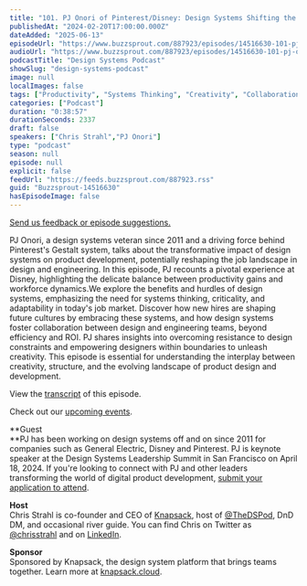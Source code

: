 ```yaml
---
title: "101. PJ Onori of Pinterest/Disney: Design Systems Shifting the Productivity Paradigm"
publishedAt: "2024-02-20T17:00:00.000Z"
dateAdded: "2025-06-13"
episodeUrl: "https://www.buzzsprout.com/887923/episodes/14516630-101-pj-onori-of-pinterest-disney-design-systems-shifting-the-productivity-paradigm.mp3"
audioUrl: "https://www.buzzsprout.com/887923/episodes/14516630-101-pj-onori-of-pinterest-disney-design-systems-shifting-the-productivity-paradigm.mp3"
podcastTitle: "Design Systems Podcast"
showSlug: "design-systems-podcast"
image: null
localImages: false
tags: ["Productivity", "Systems Thinking", "Creativity", "Collaboration"]
categories: ["Podcast"]
duration: "0:38:57"
durationSeconds: 2337
draft: false
speakers: ["Chris Strahl","PJ Onori"]
type: "podcast"
season: null
episode: null
explicit: false
feedUrl: "https://feeds.buzzsprout.com/887923.rss"
guid: "Buzzsprout-14516630"
hasEpisodeImage: false
---
```

[Send us feedback or episode suggestions.](https://www.buzzsprout.com/twilio/text_messages/887923/open_sms)

PJ Onori, a design systems veteran since 2011 and a driving force behind Pinterest's Gestalt system, talks about the transformative impact of design systems on product development, potentially reshaping the job landscape in design and engineering. In this episode, PJ recounts a pivotal experience at Disney, highlighting the delicate balance between productivity gains and workforce dynamics.We explore the benefits and hurdles of design systems, emphasizing the need for systems thinking, criticality, and adaptability in today's job market. Discover how new hires are shaping future cultures by embracing these systems, and how design systems foster collaboration between design and engineering teams, beyond efficiency and ROI. PJ shares insights into overcoming resistance to design constraints and empowering designers within boundaries to unleash creativity. This episode is essential for understanding the interplay between creativity, structure, and the evolving landscape of product design and development.

View the [transcript](https://docs.google.com/document/d/14vhdhsQFkE5A65BrGiqDNIt93vxn4gKMEOSMeVhBmJM/edit?usp=sharing) of this episode.

Check out our [upcoming events](https://www.knapsack.cloud/events).

**Guest  
**PJ has been working on design systems off and on since 2011 for companies such as General Electric, Disney and Pinterest. PJ is keynote speaker at the Design Systems Leadership Summit in San Francisco on April 18, 2024. If you're looking to connect with PJ and other leaders transforming the world of digital product development, [submit your application to attend](https://www.knapsack.cloud/design-systems-leadership-summits).

**Host**  
Chris Strahl is co-founder and CEO of [Knapsack](https://www.knapsack.cloud/), host of [@TheDSPod](https://twitter.com/thedspod), DnD DM, and occasional river guide. You can find Chris on Twitter as [@chrisstrahl](https://twitter.com/chrisstrahl) and on [LinkedIn](https://www.linkedin.com/in/chrisstrahl/).  
  
**Sponsor**  
Sponsored by Knapsack, the design system platform that brings teams together. Learn more at [knapsack.cloud](https://www.knapsack.cloud/?utm_source=podcast).
